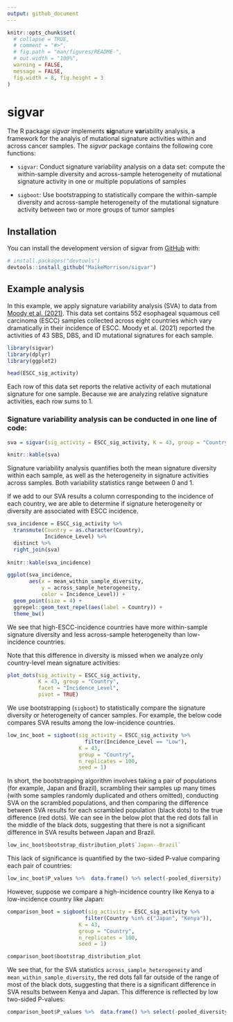 ```yaml
---
output: github_document
---
```


<!-- README.md is generated from README.Rmd. Please edit that file -->

```r
knitr::opts_chunk$set(
  # collapse = TRUE,
  # comment = "#>",
  # fig.path = "man/figures/README-",
  # out.width = "100%",
  warning = FALSE, 
  message = FALSE,
  fig.width = 8, fig.height = 3
)
```

# sigvar

<!-- badges: start -->
<!-- badges: end -->

The R package *sigvar* implements **sig**nature **var**iability analysis, a framework for the analyis of mutational signature activities within and across cancer samples. The *sigvar* package contains the following core functions:

* `sigvar`: Conduct signature variability analysis on a data set: compute the within-sample diversity and across-sample heterogeneity  of mutational signature activity in one or multiple populations of samples

* `sigboot`: Use bootstrapping to statistically compare the within-sample diversity and across-sample heterogeneity of the mutational signature activity between two or more groups of tumor samples

<!-- *sigvar* also includes accessory functions for the visualization of mutational signature data, such as:  -->

<!-- * `plot_SBS_spectrum`: Plot the SBS mutational spectrum of one or more samples or mutational signatures -->

<!-- * `plot_dots`: Plot the mean mutational signature contributions of one or more groups of samples -->

## Installation

You can install the development version of sigvar from [GitHub](https://github.com/MaikeMorrison/sigvar) with:

```r
# install.packages("devtools")
devtools::install_github("MaikeMorrison/sigvar")
```

<!-- ## Example -->

<!-- This is a basic example which shows you how to import results from SigProfiler and plot the signature attributions: -->

<!-- ```{r example} -->
<!-- library(sigvar) -->

<!-- SPfolder = system.file("extdata", "example_SigProfiler_results", package = "sigvar") -->
<!-- Qlist = import_SigProfiler(SPfolder) -->
<!-- plot_dots(Qlist[[1]]) -->
<!-- ``` -->

## Example analysis

In this example, we apply signature variability analysis (SVA) to data from [Moody et al. (2021)](https://www.nature.com/articles/s41588-021-00928-6). This data set contains 552 esophageal squamous cell carcinoma (ESCC) samples collected across eight countries which vary dramatically in their incidence of ESCC. Moody et al. (2021) reported the activities of 43 SBS, DBS, and ID mutational signatures for each sample.


```r
library(sigvar)
library(dplyr)
library(ggplot2)

head(ESCC_sig_activity)
```

Each row of this data set reports the relative activity of each mutational signature for one sample. Because we are analyzing relative signature activities, each row sums to 1.


### Signature variability analysis can be conducted in one line of code:

```r
sva = sigvar(sig_activity = ESCC_sig_activity, K = 43, group = "Country")

knitr::kable(sva)
```

Signature variability analysis quantifies both the mean signature diversity within each sample, as well as the heterogeneity in signature activities across samples. Both variability statistics range between 0 and 1. 

If we add to our SVA results a column corresponding to the incidence of each country, we are able to determine if signature heterogeneity or diversity are associated with ESCC incidence. 

```r
sva_incidence = ESCC_sig_activity %>% 
  transmute(Country = as.character(Country), 
            Incidence_Level) %>%
  distinct %>%
  right_join(sva)
  
knitr::kable(sva_incidence)

ggplot(sva_incidence,
       aes(x = mean_within_sample_diversity, 
           y = across_sample_heterogeneity, 
           color = Incidence_Level)) + 
  geom_point(size = 4) +
  ggrepel::geom_text_repel(aes(label = Country)) +
  theme_bw()
```

We see that high-ESCC-incidence countries have more within-sample signature diversity and less across-sample heterogeneity than low-incidence countries.

<!-- ```{r} -->
<!-- sva_incidence %>%  -->
<!--   tidyr::pivot_longer(cols = c(across_sample_heterogeneity, mean_within_sample_diversity), -->
<!--                       names_to = "Variability_statistic") %>% -->
<!-- ggplot(aes(x = Incidence_Level, y = value, fill = Incidence_Level)) +  -->
<!--   geom_violin(color = NA, alpha = 0.75) + -->
<!--   ggbeeswarm::geom_beeswarm() + -->
<!--   ggpubr::stat_compare_means(method = "t.test") +  -->
<!--   facet_wrap(~ Variability_statistic, scales = "free") + -->
<!--   theme_bw() -->
<!-- ``` -->


Note that this difference in diversity is missed when we analyze only country-level mean signature activities:

```r
plot_dots(sig_activity = ESCC_sig_activity, 
          K = 43, group = "Country", 
          facet = "Incidence_Level", 
          pivot = TRUE)
```


We use bootstrapping (`sigboot`) to statistically compare the signature diversity or heterogeneity of cancer samples. For example, the below code compares SVA results among the low-incidence countries.

```r
low_inc_boot = sigboot(sig_activity = ESCC_sig_activity %>% 
                         filter(Incidence_Level == "Low"),
                       K = 43, 
                       group = "Country",
                       n_replicates = 100, 
                       seed = 1)
```

In short, the bootstrapping algorithm involves taking a pair of populations (for example, Japan and Brazil), scrambling their samples up many times (with some samples randomly duplicated and others omitted), conducting SVA on the scrambled populations, and then comparing the difference between SVA results for each scrambled population (black dots) to the true difference (red dots). We can see in the below plot that the red dots fall in the middle of the black dots, suggesting that there is not a significant difference in SVA results between Japan and Brazil. 

```r
low_inc_boot$bootstrap_distribution_plot$`Japan--Brazil`
```

This lack of significance is quantified by the two-sided P-value comparing each pair of countries: 

```r
low_inc_boot$P_values %>%  data.frame() %>% select(-pooled_diversity)
```

However, suppose we compare a high-incidence country like Kenya to a low-incidence country like Japan:

```r
comparison_boot = sigboot(sig_activity = ESCC_sig_activity %>% 
                         filter(Country %in% c("Japan", "Kenya")),
                       K = 43, 
                       group = "Country",
                       n_replicates = 100, 
                       seed = 1)

comparison_boot$bootstrap_distribution_plot
```

We see that, for the SVA statistics `across_sample_heterogeneity` and `mean_within_sample_diversity`, the red dots fall far outside of the range of most of the black dots, suggesting that there is a significant difference in SVA results between Kenya and Japan. This difference is reflected by low two-sided P-values:

```r
comparison_boot$P_values %>%  data.frame() %>% select(-pooled_diversity)
```

